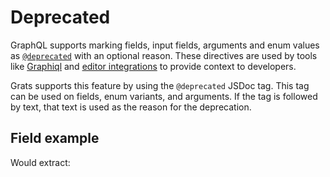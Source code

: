 
# Deprecated

GraphQL supports marking fields, input fields, arguments and enum values as [`@deprecated`](https://spec.graphql.org/draft/#sec--deprecated) with an optional reason. These directives are used by tools like [Graphiql](https://github.com/graphql/graphiql) and [editor integrations](https://marketplace.visualstudio.com/items?itemName=meta.relay) to provide context to developers.

Grats supports this feature by using the `@deprecated` JSDoc tag. This tag can be used on fields, enum variants, and arguments. If the tag is followed by text, that text is used as the reason for the deprecation.

## Field example

<GratsCode out={DeprecatedExample} mode="ts" />

Would extract:

<GratsCode out={DeprecatedExample} mode="gql" />
